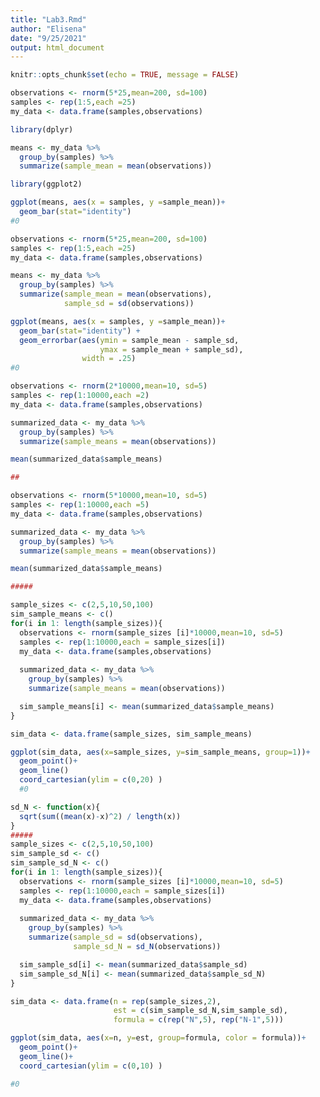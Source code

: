 ```yaml
---
title: "Lab3.Rmd"
author: "Elisena"
date: "9/25/2021"
output: html_document
---
```


```r
knitr::opts_chunk$set(echo = TRUE, message = FALSE)

```


```r
observations <- rnorm(5*25,mean=200, sd=100)
samples <- rep(1:5,each =25)
my_data <- data.frame(samples,observations)

library(dplyr)

means <- my_data %>%
  group_by(samples) %>%
  summarize(sample_mean = mean(observations))

library(ggplot2)

ggplot(means, aes(x = samples, y =sample_mean))+
  geom_bar(stat="identity")
#0
```



```r
observations <- rnorm(5*25,mean=200, sd=100)
samples <- rep(1:5,each =25)
my_data <- data.frame(samples,observations)

means <- my_data %>%
  group_by(samples) %>%
  summarize(sample_mean = mean(observations),
            sample_sd = sd(observations))

ggplot(means, aes(x = samples, y =sample_mean))+
  geom_bar(stat="identity") +
  geom_errorbar(aes(ymin = sample_mean - sample_sd,
                    ymax = sample_mean + sample_sd),
                width = .25)
#0
```


```r

observations <- rnorm(2*10000,mean=10, sd=5)
samples <- rep(1:10000,each =2)
my_data <- data.frame(samples,observations)

summarized_data <- my_data %>%
  group_by(samples) %>%
  summarize(sample_means = mean(observations))

mean(summarized_data$sample_means)

##

observations <- rnorm(5*10000,mean=10, sd=5)
samples <- rep(1:10000,each =5)
my_data <- data.frame(samples,observations)

summarized_data <- my_data %>%
  group_by(samples) %>%
  summarize(sample_means = mean(observations))

mean(summarized_data$sample_means)

#####

sample_sizes <- c(2,5,10,50,100)
sim_sample_means <- c()
for(i in 1: length(sample_sizes)){
  observations <- rnorm(sample_sizes [i]*10000,mean=10, sd=5)
  samples <- rep(1:10000,each = sample_sizes[i])
  my_data <- data.frame(samples,observations)
  
  summarized_data <- my_data %>%
    group_by(samples) %>%
    summarize(sample_means = mean(observations))

  sim_sample_means[i] <- mean(summarized_data$sample_means)
}

sim_data <- data.frame(sample_sizes, sim_sample_means)

ggplot(sim_data, aes(x=sample_sizes, y=sim_sample_means, group=1))+
  geom_point()+
  geom_line()
  coord_cartesian(ylim = c(0,20) )
  #0
```


```r

sd_N <- function(x){
  sqrt(sum((mean(x)-x)^2) / length(x))
}
#####
sample_sizes <- c(2,5,10,50,100)
sim_sample_sd <- c()
sim_sample_sd_N <- c()
for(i in 1: length(sample_sizes)){
  observations <- rnorm(sample_sizes [i]*10000,mean=10, sd=5)
  samples <- rep(1:10000,each = sample_sizes[i])
  my_data <- data.frame(samples,observations)
  
  summarized_data <- my_data %>%
    group_by(samples) %>%
    summarize(sample_sd = sd(observations),
              sample_sd_N = sd_N(observations))

  sim_sample_sd[i] <- mean(summarized_data$sample_sd)
  sim_sample_sd_N[i] <- mean(summarized_data$sample_sd_N)
}

sim_data <- data.frame(n = rep(sample_sizes,2),
                       est = c(sim_sample_sd_N,sim_sample_sd),
                       formula = c(rep("N",5), rep("N-1",5)))

ggplot(sim_data, aes(x=n, y=est, group=formula, color = formula))+
  geom_point()+
  geom_line()+
  coord_cartesian(ylim = c(0,10) )

#0
```